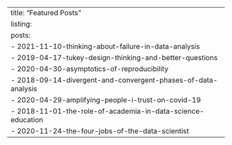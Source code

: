 ---
title: "Featured Posts"
listing: 
  posts:
    - 2021-11-10-thinking-about-failure-in-data-analysis
    - 2019-04-17-tukey-design-thinking-and-better-questions
    - 2020-04-30-asymptotics-of-reproducibility
    - 2018-09-14-divergent-and-convergent-phases-of-data-analysis
    - 2020-04-29-amplifying-people-i-trust-on-covid-19
    - 2018-11-01-the-role-of-academia-in-data-science-education
    - 2020-11-24-the-four-jobs-of-the-data-scientist
---